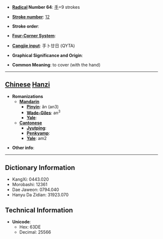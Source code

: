 * '''[[Wiktionary:Chinese radical index| Radical]] Number 64''': [[Wiktionary:Chinese radical index 手|手]]+9 strokes

* '''[[Wiktionary:Chinese total strokes index|Stroke number]]''': [[Wiktionary:Chinese total strokes index 12|12]]

* '''Stroke order''': 

* '''[[Wiktionary:Chinese four corner index|Four-Corner System]]''': 

* '''[[Wiktionary:Chinese Cangjie index|Cangjie input]]''': 手卜廿日 (QYTA)

* '''Graphical Significance and Origin''': 

* '''Common Meaning''': to cover (with the hand)

----

== [[Chinese]] [[Hanzi]] ==

* '''Romanizations'''
** '''[[Mandarin]]'''
*** '''[[Pinyin]]''': ǎn (an3)
*** '''[[Wade-Giles]]''': an<sup>3</sup>
*** '''[[Yale]]''': 
** '''[[Cantonese]]'''
*** '''[[Jyutping]]''':
*** '''[[Penkyamp]]''': 
*** '''[[Yale]]''': am2

* '''Other info''': 

----

== Dictionary Information ==

* KangXi: 0443.020
* Morobashi: 12361
* Dae Jaweon: 0794.040
* Hanyu Da Zidian: 31923.070

== Technical Information ==

* '''Unicode''':
** Hex: 63DE
** Decimal: 25566